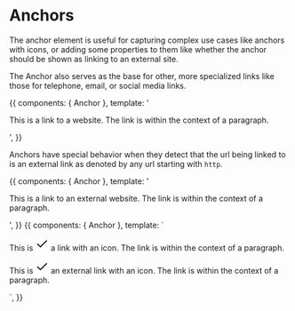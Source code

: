 


<Meta title="Element/Anchor" component={Anchor} />

# Anchors

The anchor element is useful for capturing complex use cases like anchors with icons, or adding some properties to them like whether the anchor should be shown as linking to an external site.

The Anchor also serves as the base for other, more specialized links like those for telephone, email, or social media links.

<Canvas>
  <Story name="Basic">
    {{
      components: { Anchor },
      template:
        '<p>This is <Anchor url="#">a link to a website.</Anchor> The link is within the context of a paragraph.</p>',
    }}
  </Story>
</Canvas>

Anchors have special behavior when they detect that the url being linked to is an external link as denoted by any url starting with `http`.

<Canvas>
  <Story name="External">
    {{
      components: { Anchor },
      template:
        '<p>This is <Anchor url="https://github.com">a link to an external website.</Anchor> The link is within the context of a paragraph.</p>',
    }}
  </Story>
</Canvas>

<Canvas>
  <Story name="Icon">
    {{
      components: { Anchor },
      template: `
            <p>This is <Anchor url="#">
                <span class="h-4 w-4 mr-1">
                    <svg xmlns="http://www.w3.org/2000/svg" width="24" height="24" viewBox="0 0 24 24" fill="none" stroke="currentColor" stroke-width="2" stroke-linecap="round" stroke-linejoin="round" class="h-4 w-4 inline"><polyline points="20 6 9 17 4 12"/></svg>
                </span>
                <span>a link with an icon.</span>
            </Anchor> The link is within the context of a paragraph.</p>
            <p>This is <Anchor url="https://github.com">
                <span class="h-4 w-4 mr-1">
                    <svg xmlns="http://www.w3.org/2000/svg" width="24" height="24" viewBox="0 0 24 24" fill="none" stroke="currentColor" stroke-width="2" stroke-linecap="round" stroke-linejoin="round" class="h-4 w-4 inline"><polyline points="20 6 9 17 4 12"/></svg>
                </span>
                <span>an external link with an icon.</span>
            </Anchor> The link is within the context of a paragraph.</p>`,
    }}
  </Story>
</Canvas>

<Canvas>
  <Story story={Slots}></Story>
  <Story story={SlotsWithIcons}></Story>
</Canvas>
